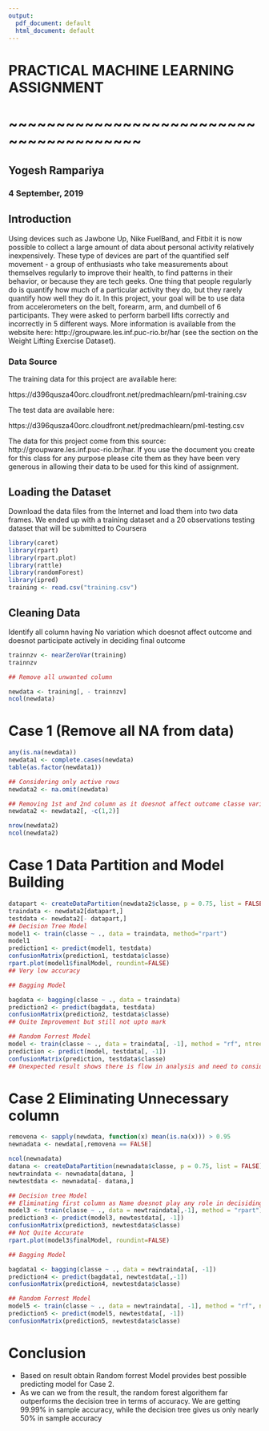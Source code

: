 ```yaml
---
output:
  pdf_document: default
  html_document: default
---
```

#                                    PRACTICAL MACHINE LEARNING ASSIGNMENT 
#                                  ~~~~~~~~~~~~~~~~~~~~~~~~~~~~~~~~~~~~~~~~

##    Yogesh Rampariya
###   4 September, 2019
## Introduction
Using devices such as Jawbone Up, Nike FuelBand, and Fitbit it is now possible to collect a large amount of data about personal activity relatively inexpensively. These type of devices are part of the quantified self movement - a group of enthusiasts who take measurements about themselves regularly to improve their health, to find patterns in their behavior, or because they are tech geeks. One thing that people regularly do is quantify how much of a particular activity they do, but they rarely quantify how well they do it. In this project, your goal will be to use data from accelerometers on the belt, forearm, arm, and dumbell of 6 participants. They were asked to perform barbell lifts correctly and incorrectly in 5 different ways. More information is available from the website here: http://groupware.les.inf.puc-rio.br/har (see the section on the Weight Lifting Exercise Dataset).

### Data Source
The training data for this project are available here:

https://d396qusza40orc.cloudfront.net/predmachlearn/pml-training.csv

The test data are available here:

https://d396qusza40orc.cloudfront.net/predmachlearn/pml-testing.csv

The data for this project come from this source: http://groupware.les.inf.puc-rio.br/har. If you use the document you create for this class for any purpose please cite them as they have been very generous in allowing their data to be used for this kind of assignment.

## Loading the Dataset

Download the data files from the Internet and load them into two data frames. We ended up with a training dataset and a 20 observations testing dataset that will be submitted to Coursera

```r
library(caret)
library(rpart)
library(rpart.plot)
library(rattle)
library(randomForest)
library(ipred)
training <- read.csv("training.csv")

```

## Cleaning Data
Identify all column having No variation which doesnot affect outcome and doesnot participate actively in deciding final outcome

```r
trainnzv <- nearZeroVar(training)
trainnzv

## Remove all unwanted column

newdata <- training[, - trainnzv]
ncol(newdata)
```

# Case 1 (Remove all NA from data)
```r
any(is.na(newdata))
newdata1 <- complete.cases(newdata)
table(as.factor(newdata1))

## Considering only active rows
newdata2 <- na.omit(newdata)

## Removing 1st and 2nd column as it doesnot affect outcome classe variable
newdata2 <- newdata2[, -c(1,2)]

nrow(newdata2)
ncol(newdata2)
```

# Case 1 Data Partition and Model Building
```r
datapart <- createDataPartition(newdata2$classe, p = 0.75, list = FALSE)
traindata <- newdata2[datapart,]
testdata <- newdata2[- datapart,]
## Decision Tree Model
model1 <- train(classe ~ ., data = traindata, method="rpart") 
model1
prediction1 <- predict(model1, testdata)
confusionMatrix(prediction1, testdata$classe)
rpart.plot(model1$finalModel, roundint=FALSE)
## Very low accuracy

## Bagging Model

bagdata <- bagging(classe ~ ., data = traindata)
prediction2 <- predict(bagdata, testdata)
confusionMatrix(prediction2, testdata$classe)
## Quite Improvement but still not upto mark

## Random Forrest Model
model <- train(classe ~ ., data = traindata[, -1], method = "rf", ntree = 100)
prediction <- predict(model, testdata[, -1])
confusionMatrix(prediction, testdata$classe)
## Unexpected result shows there is flow in analysis and need to consider more columns
```

# Case 2 Eliminating Unnecessary column

```r
removena <- sapply(newdata, function(x) mean(is.na(x))) > 0.95
newnadata <- newdata[,removena == FALSE]

ncol(newnadata)
datana <- createDataPartition(newnadata$classe, p = 0.75, list = FALSE)
newtraindata <- newnadata[datana, ]
newtestdata <- newnadata[- datana,]

## Decision tree Model
## Eliminating first column as Name doesnot play any role in decisiding Outcome
model3 <- train(classe ~ ., data = newtraindata[,-1], method = "rpart")
prediction3 <- predict(model3, newtestdata[, -1])
confusionMatrix(prediction3, newtestdata$classe)
## Not Quite Accurate
rpart.plot(model3$finalModel, roundint=FALSE)

## Bagging Model

bagdata1 <- bagging(classe ~ ., data = newtraindata[, -1])
prediction4 <- predict(bagdata1, newtestdata[,-1])
confusionMatrix(prediction4, newtestdata$classe)

## Random Forrest Model
model5 <- train(classe ~ ., data = newtraindata[, -1], method = "rf", ntree = 100)
prediction5 <- predict(model5, newtestdata[, -1])
confusionMatrix(prediction5, newtestdata$classe)

```

# Conclusion
* Based on result obtain Random forrest Model provides best possible predicting model for Case 2.  
* As we can we from the result, the random forest algorithem far outperforms the decision tree in terms of accuracy.   We are getting 99.99% in sample accuracy, while the decision tree gives us only nearly 50% in sample accuracy












